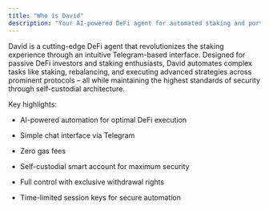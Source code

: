 ```yaml
---
title: "Who is David"
description: "Your AI-powered DeFi agent for automated staking and portfolio management."
---
```


David is a cutting-edge DeFi agent that revolutionizes the staking experience through an intuitive Telegram-based interface. Designed for passive DeFi investors and staking enthusiasts, David automates complex tasks like staking, rebalancing, and executing advanced strategies across prominent protocols – all while maintaining the highest standards of security through self-custodial architecture.

Key highlights:

* AI-powered automation for optimal DeFi execution

* Simple chat interface via Telegram

* Zero gas fees

* Self-custodial smart account for maximum security

* Full control with exclusive withdrawal rights

* Time-limited session keys for secure automation